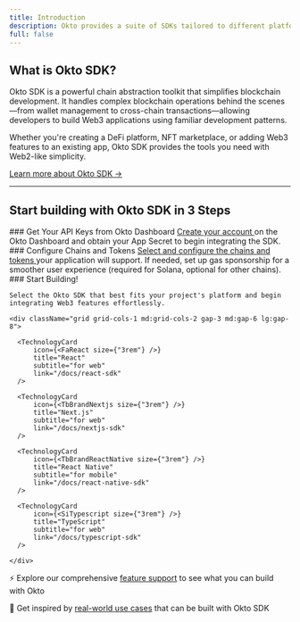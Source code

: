 ```yaml
---
title: Introduction
description: Okto provides a suite of SDKs tailored to different platforms, enabling you to integrate Web3 functionalities effortlessly.
full: false
---
```



## What is Okto SDK?

Okto SDK is a powerful chain abstraction toolkit that simplifies blockchain development. It handles complex blockchain operations behind the scenes—from wallet management to cross-chain transactions—allowing developers to build Web3 applications using familiar development patterns. 

Whether you're creating a DeFi platform, NFT marketplace, or adding Web3 features to an existing app, Okto SDK provides the tools you need with Web2-like simplicity.

[Learn more about Okto SDK →](/docs/okto-sdk/sdk-introduction)

---

## Start building with Okto SDK in 3 Steps

<Steps>
  <Step>
    ### Get Your API Keys from Okto Dashboard
    <a 
      href="https://dashboard.okto.tech" 
      target="_blank" 
      rel="noopener noreferrer"
      className="no-underline"
    >Create your account </a> 
    on the Okto Dashboard and obtain your App Secret to begin integrating the SDK.
  </Step>

  <Step>
    ### Configure Chains and Tokens
    <a 
      href="https://dashboard.okto.tech/" 
      target="_blank" 
      rel="noopener noreferrer"
      className="no-underline"
    >Select and configure the chains and tokens </a>
    your application will support. If needed, set up gas sponsorship for a smoother user experience (required for Solana, optional for other chains).
  </Step>

  <Step>
    ### Start Building!

    Select the Okto SDK that best fits your project's platform and begin integrating Web3 features effortlessly.

    <div className="grid grid-cols-1 md:grid-cols-2 gap-3 md:gap-6 lg:gap-8">
  
      <TechnologyCard
          icon={<FaReact size={"3rem"} />}
          title="React"
          subtitle="for web"
          link="/docs/react-sdk"
      />

      <TechnologyCard
          icon={<TbBrandNextjs size={"3rem"} />}
          title="Next.js"
          subtitle="for web"
          link="/docs/nextjs-sdk"
      />

      <TechnologyCard
          icon={<TbBrandReactNative size={"3rem"} />}
          title="React Native"
          subtitle="for mobile"
          link="/docs/react-native-sdk"
      />

      <TechnologyCard
          icon={<SiTypescript size={"3rem"} />}
          title="TypeScript"
          subtitle="for web"
          link="/docs/typescript-sdk"
      />

    </div>
  </Step>
</Steps>

<Callout title="Key Resources">

⚡ Explore our comprehensive [feature support](/docs/okto-sdk/feature-support) to see what you can build with Okto

🔨 Get inspired by [real-world use cases](/docs/okto-sdk/use-cases) that can be built with Okto SDK
</Callout>

